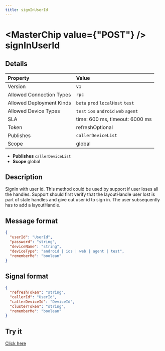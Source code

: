 ```yaml
---
title: signInUserId
---
```



# <MasterChip value={"POST"} /> signInUserId

## Details

| Property | Value | 
| :--- | :--- | 
| Version | `v1` |
| Allowed Connection Types | `rpc`  |
| Allowed Deployment Kinds | `beta` `prod` `localHost` `test`  |
| Allowed Device Types | `test` `ios` `android` `web` `agent`  |
| SLA | time: 600 ms, timeout: 6000 ms |
| Token | refreshOptional |
| Publishes | `callerDeviceList`  |
| Scope | global |


- **Publishes** `callerDeviceList` 
- **Scope** global


## Description

SignIn with user id. This method could be used by support if user loses all the handles. Support
should first verify that the layoutHandle user lost is part of stale handles and give out user id to
sign in. The user subsequently has to add a layoutHandle.

## Message format

```json
{
  "userId": "UserId",
  "password": "string",
  "deviceName": "string",
  "deviceType": "android | ios | web | agent | test",
  "rememberMe": "boolean"
}
```

## Signal format

```json
{
  "refreshToken": "string",
  "callerId": "UserId",
  "callerDeviceId": "DeviceId",
  "clusterToken": "string",
  "rememberMe": "boolean"
}
```

## Try it

[Click here](https://web.neome.ai/api?path=core_user_signInUserId)

